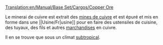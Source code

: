 [[Translation:en/Manual/Base Set/Cargos/Copper Ore]]

{{fr/Cargaison|nom=Minerai de cuivre
|image=en/Copperoremine.png
|produit=[[fr/Manual/Base Set/Industries/Mine de cuivre|Mine de cuivre]]
|accepté=[[fr/Manual/Base Set/Industries/Usine|Usine]]
}}

Le minerai de cuivre est extrait des [[fr/Manual/Base Set/Industries/Mine de cuivre|mines de cuivre]] et est épuré et mis en forme dans une ||Usine/Fr|usine]] pour en faire des ustensiles de cuisine, des tuyaux, des fils et autres [[fr/Manual/Base Set/Cargos/Marchandises|marchandises]] en cuivre.

Il en se trouve que sous un climat [[fr/Manual/Climat#subtropical|subtropical]].